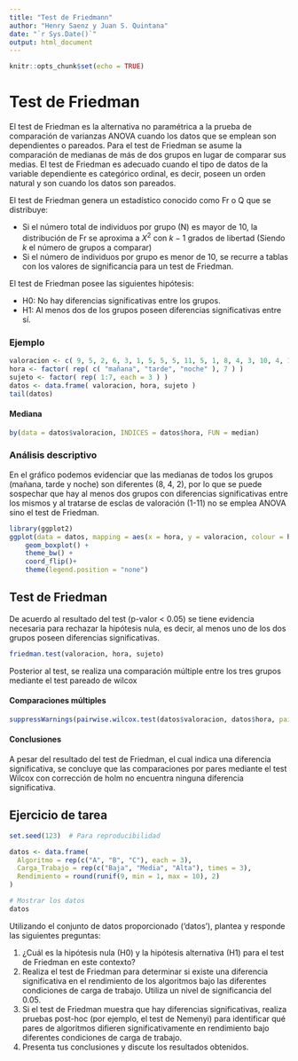---
title: "Test de Friedmann"
author: "Henry Saenz y Juan S. Quintana"
date: "`r Sys.Date()`"
output: html_document
---

```{r setup, include=FALSE}
knitr::opts_chunk$set(echo = TRUE)
```

# Test de Friedman
El test de Friedman es la alternativa no paramétrica a la prueba de comparación de varianzas ANOVA cuando los datos que se emplean son dependientes o pareados. Para el test de Friedman se asume la comparación de medianas de más de dos grupos en lugar de comparar sus medias. El test de Friedman es adecuado cuando el tipo de datos de la variable dependiente es categórico ordinal, es decir, poseen un orden natural y son cuando los datos son pareados. 

El test de Friedman genera un estadístico conocido como Fr o Q que se distribuye:

- Si el número total de individuos por grupo (N) es mayor de 10, la distribución de Fr se aproxima a $X^2$ con $k-1$ grados de libertad (Siendo $k$ el número de grupos a comparar)
- Si el número de individuos por grupo es menor de 10, se recurre a tablas con los valores de significancia para un test de Friedman.

El test de Friedman posee las siguientes hipótesis:

- H0: No hay diferencias significativas entre los grupos.
- H1: Al menos dos de los grupos poseen diferencias significativas entre sí.

### Ejemplo

```{r datos}
valoracion <- c( 9, 5, 2, 6, 3, 1, 5, 5, 5, 11, 5, 1, 8, 4, 3, 10, 4, 1, 7, 3, 4 )
hora <- factor( rep( c( "mañana", "tarde", "noche" ), 7 ) )
sujeto <- factor( rep( 1:7, each = 3 ) )
datos <- data.frame( valoracion, hora, sujeto )
tail(datos)
```
#### Mediana
```{r median, echo = FALSE}
by(data = datos$valoracion, INDICES = datos$hora, FUN = median)
```

### Análisis descriptivo
En el gráfico podemos evidenciar que las medianas de todos los grupos (mañana, tarde y noche) son diferentes (8, 4, 2), por lo que se puede sospechar que hay al menos dos grupos con diferencias significativas entre los mismos y al tratarse de esclas de valoración (1-11) no se emplea ANOVA sino el test de Friedman. 

```{r boxplot, echo=FALSE}
library(ggplot2)
ggplot(data = datos, mapping = aes(x = hora, y = valoracion, colour = hora)) +
    geom_boxplot() +
    theme_bw() +
    coord_flip()+
    theme(legend.position = "none") 
```


## Test de Friedman
De acuerdo al resultado del test (p-valor < 0.05) se tiene evidencia necesaria para rechazar la hipótesis nula, es decir, al menos uno de los dos grupos poseen diferencias significativas.

```{r friedman, message=FALSE}
friedman.test(valoracion, hora, sujeto)

```

Posterior al test, se realiza una comparación múltiple entre los tres grupos mediante el test pareado de wilcox

#### Comparaciones múltiples

```{r wilcox, message=FALSE}
suppressWarnings(pairwise.wilcox.test(datos$valoracion, datos$hora, paired = TRUE, p.adjust.method = "holm"))
```

#### Conclusiones
A pesar del resultado del test de Friedman, el cual indica una diferencia significativa, se concluye que las comparaciones por pares mediante el test Wilcox con corrección de holm no encuentra ninguna diferencia significativa.

## Ejercicio de tarea
```{r tarea}
set.seed(123)  # Para reproducibilidad

datos <- data.frame(
  Algoritmo = rep(c("A", "B", "C"), each = 3),
  Carga_Trabajo = rep(c("Baja", "Media", "Alta"), times = 3),
  Rendimiento = round(runif(9, min = 1, max = 10), 2)
)

# Mostrar los datos
datos
```


Utilizando el conjunto de datos proporcionado ('datos'), plantea y responde las siguientes preguntas:

1. ¿Cuál es la hipótesis nula (H0) y la hipótesis alternativa (H1) para el test de Friedman en este contexto?
2. Realiza el test de Friedman para determinar si existe una diferencia significativa en el rendimiento de los algoritmos bajo las diferentes condiciones de carga de trabajo. Utiliza un nivel de significancia del 0.05.
3. Si el test de Friedman muestra que hay diferencias significativas, realiza pruebas post-hoc (por ejemplo, el test de Nemenyi) para identificar qué pares de algoritmos difieren significativamente en rendimiento bajo diferentes condiciones de carga de trabajo.
4. Presenta tus conclusiones y discute los resultados obtenidos.